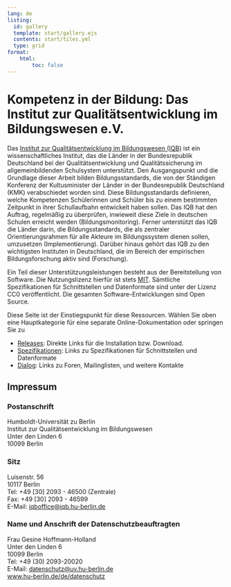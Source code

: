 ```yaml
---
lang: de
listing:
  id: gallery
  template: start/gallery.ejs
  contents: start/tiles.yml
  type: grid
format:
    html:
        toc: false
---
```


::: {#gallery}
:::

# Kompetenz in der Bildung: Das Institut zur Qualitätsentwicklung im Bildungswesen e.V.

Das [Institut zur Qualitätsentwicklung im Bildungswesen (IQB)](https://www.iqb.hu-berlin.de) ist ein wissenschaftliches Institut, das die Länder in der Bundesrepublik Deutschland bei der Qualitätsentwicklung und Qualitätssicherung im allgemeinbildenden Schulsystem unterstützt. Den Ausgangspunkt und die Grundlage dieser Arbeit bilden Bildungsstandards, die von der Ständigen Konferenz der Kultusminister der Länder in der Bundesrepublik Deutschland (KMK) verabschiedet worden sind. Diese Bildungsstandards definieren, welche Kompetenzen Schülerinnen und Schüler bis zu einem bestimmten Zeitpunkt in ihrer Schullaufbahn entwickelt haben sollen. Das IQB hat den Auftrag, regelmäßig zu überprüfen, inwieweit diese Ziele in deutschen Schulen erreicht werden (Bildungsmonitoring). Ferner unterstützt das IQB die Länder darin, die Bildungsstandards, die als zentraler Orientierungsrahmen für alle Akteure im Bildungssystem dienen sollen, umzusetzen (Implementierung). Darüber hinaus gehört das IQB zu den wichtigsten Instituten in Deutschland, die im Bereich der empirischen Bildungsforschung aktiv sind (Forschung).

Ein Teil dieser Unterstützungsleistungen besteht aus der Bereitstellung von Software. Die Nutzungslizenz hierfür ist stets [MIT](license.qmd). Sämtliche Spezifikationen für Schnittstellen und Datenformate sind unter der Lizenz CC0 veröffentlicht. Die gesamten Software-Entwicklungen sind Open Source.

Diese Seite ist der Einstiegspunkt für diese Ressourcen. Wählen Sie oben eine Hauptkategorie für eine separate Online-Dokumentation oder springen Sie zu

* [Releases](releases.qmd): Direkte Links für die Installation bzw. Download.
* [Spezifikationen](specs.qmd): Links zu Spezifikationen für Schnittstellen und Datenformate
* [Dialog](dialog.qmd): Links zu Foren, Mailinglisten, und weitere Kontakte

## Impressum

### Postanschrift
Humboldt-Universität zu Berlin<br/>
Institut zur Qualitätsentwicklung im Bildungswesen<br/>
Unter den Linden 6<br/>
10099 Berlin

### Sitz
Luisenstr. 56<br/>
10117 Berlin<br/>
Tel: +49 [30] 2093 - 46500 (Zentrale)<br/>
Fax: +49 [30] 2093 - 46599<br/>
E-Mail: [iqboffice@iqb.hu-berlin.de](mailto:iqboffice@iqb.hu-berlin.de)

### Name und Anschrift der Datenschutzbeauftragten
Frau Gesine Hoffmann-Holland<br/>
Unter den Linden 6<br/>
10099 Berlin<br/>
Tel: +49 (30) 2093-20020<br/>
E-Mail: [datenschutz@uv.hu-berlin.de](mailto:datenschutz@uv.hu-berlin.de)<br/>
[www.hu-berlin.de/de/datenschutz](www.hu-berlin.de/de/datenschutz)